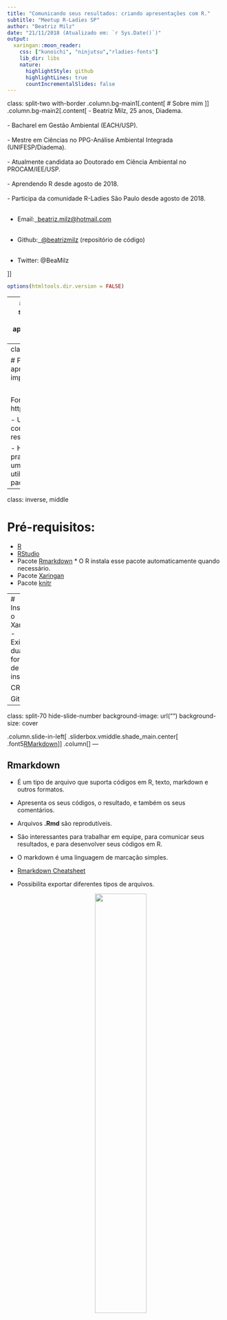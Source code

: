 ```yaml
---
title: "Comunicando seus resultados: criando apresentações com R."
subtitle: "Meetup R-Ladies SP"
author: "Beatriz Milz"
date: "21/11/2018 (Atualizado em: `r Sys.Date()`)"
output:
  xaringan::moon_reader:
    css: ["kunoichi", "ninjutsu","rladies-fonts"]
    lib_dir: libs
    nature:
      highlightStyle: github
      highlightLines: true
      countIncrementalSlides: false
---
```

class: split-two with-border
.column.bg-main1[.content[
  # Sobre mim
<center>  <img src="imagens/foto.jpg" width="500px"/></center>
]]
.column.bg-main2[.content[
  - Beatriz Milz, 25 anos, Diadema.<br><br>
- Bacharel em Gestão Ambiental (EACH/USP). <br><br>
- Mestre em Ciências no PPG-Análise Ambiental Integrada (UNIFESP/Diadema). <br><br>
- Atualmente candidata ao Doutorado em Ciência Ambiental no PROCAM/IEE/USP. <br><br>
- Aprendendo R desde agosto de 2018.<br><br>
- Participa da comunidade R-Ladies São Paulo desde agosto de 2018.<br><br>

- Email:<a href="mailto:beatriz.milz@hotmail.com"><i class="fas fa-envelope-square"></i>&nbsp; beatriz.milz@hotmail.com</a><br><br>

- Github:<a href="http://github.com/beatrizmilz"><i class="fab fa-github"></i>&nbsp; @beatrizmilz</a> (repositório de código)<br><br>

- Twitter: @BeaMilz


]]


```r
options(htmltools.dir.version = FALSE)
```
---
# Comunicando seus resultados: criando apresentações com R

- Introdução sobre a linguagem de marcação markdown e sobre arquivos do tipo RMarkdown.

- Prática sobre como criar uma apresentação utilizando o pacote Xaringan. 

- Hospedagem da apresentação utilizando o Github Pages.
---
class: inverse, middle

# Por que apresentações são importantes? 
<br>
<br>

<center>
<img src="imagens/data-science.PNG">
</center>


Fonte: http://r4ds.had.co.nz/

- Uma das formas de comunicar os resultados!


- Hoje iremos praticar como criar uma apresentação utilizando o R e o pacote Xaringan. 


---
class: inverse, middle

# Pré-requisitos:
- [R](https://www.r-project.org/)
- [RStudio](https://www.rstudio.com/)
- Pacote [Rmarkdown](https://rmarkdown.rstudio.com/) * O R instala esse pacote automaticamente quando necessário.
- Pacote [Xaringan](https://github.com/yihui/xaringan) 
- Pacote [knitr](http://yihui.name/knitr/)

---
# Instalar o Xaringan
- Existem duas formas de instalar:

CRAN:
```r
install.packages("xaringan")
```


Github:
```r
devtools::install_github("yihui/xaringan")
```


---


class: split-70 hide-slide-number
background-image: url("")
background-size: cover

.column.slide-in-left[
.sliderbox.vmiddle.shade_main.center[
.font5[RMarkdown]]]
.column[
]
---

## Rmarkdown
* É um tipo de arquivo que suporta códigos em R, texto, markdown e outros formatos.

* Apresenta os seus códigos, o resultado, e também os seus comentários.

* Arquivos **.Rmd** são reprodutíveis.

* São interessantes para trabalhar em equipe, para comunicar seus resultados, e para desenvolver seus códigos em R.

* O markdown é uma linguagem de marcação simples. 

* [Rmarkdown Cheatsheet](http://www.rstudio.com/wp-content/uploads/2016/03/rmarkdown-cheatsheet-2.0.pdf)
* Possibilita exportar diferentes tipos de arquivos.
<br>
<center><img src="imagens/markdown.PNG" style="width: 50%"></center>

---
class: inverse, center, middle

<iframe src="https://giphy.com/embed/5WILqPq29TyIkVCSej" width="480" height="342" frameBorder="0" class="giphy-embed" allowFullScreen></iframe></p>

---
class: inverse, center, middle

# Inicie o RSTUDIO:
<center>
<img src="imagens/0.PNG" style="width: 100%">
</center>
- Instale os pacotes:
```r

install.packages("rmarkdown")
install.packages("knitr")
install.packages("xaringan")

```

---
class: inverse, center, middle

# Crie um novo arquivo Rmarkdown:
<center>
<img src="imagens/1.PNG" style="width: 100%">
</center>

---
class: inverse, center, middle

# Selecione o template Ninja Presentation:
<center>
<img src="imagens/2.PNG" style="width: 100%">
</center>

---
class: inverse, center, middle

# Será criado um RMarkdown com o Ninja Presentation:
<center>
<img src="imagens/3.PNG" style="width: 100%">
</center>

---
class: inverse, middle

# yaml - metadados do documento:
<center>
<img src="imagens/4.PNG" style="width: 100%">
</center>
- title: título
- subtitle: subtítulo
- author: autor
- date: data
- output: formato (Ex: html_document, pdf_document, etc). No caso do Xaringan, o output é **xaringan::moon_reader**  


Leia também: [Output Formats - R Markdown: The Definitive Guide](https://bookdown.org/yihui/rmarkdown/output-formats.html)

---
class: inverse, middle



# Quais são os temas disponíveis?

```r
names(xaringan:::list_css())
```

# Colocar o tema RLadies
```r
output:
  xaringan::moon_reader:
    css: ["rladies", "rladies-fonts"]
```

---
class: inverse, center, middle

# Exemplo do yaml:
<center>
<img src="imagens/5.PNG" style="width: 100%">
</center>

- Aperte o Knit e...
---
class: inverse, center, middle

# Resultado:
<center>
<img src="imagens/6.PNG" style="width: 45%">
<img src="imagens/7.PNG" style="width: 45%">
</center>

- O knit exportará um arquivo do tipo html.
- Agora o tema da apresentação está configurado!

---


class: split-70 hide-slide-number
background-image: url("")
background-size: cover

.column.slide-in-left[
.sliderbox.vmiddle.shade_main.center[
.font5[Markdown]]]
.column[
]

---
class: inverse, center, middle

# Markdown
* O markdown é uma linguagem de marcação simples. 
* [Rmarkdown Cheatsheet](http://www.rstudio.com/wp-content/uploads/2016/03/rmarkdown-cheatsheet-2.0.pdf)


---
#Sintaxe Markdown
**Adicionar títulos**

```r
# Título 1
## Título 2
### Título 3

```
# Título 1
## Título 2
### Título 3


* [Rmarkdown Cheatsheet](http://www.rstudio.com/wp-content/uploads/2016/03/rmarkdown-cheatsheet-2.0.pdf)
---
- **Inserir imagens**
```r

![](imagens/Rlogo.PNG)

```
![](imagens/Rlogo.png)


* [Rmarkdown Cheatsheet](http://www.rstudio.com/wp-content/uploads/2016/03/rmarkdown-cheatsheet-2.0.pdf)
---
- **Formatar textos**
```r
Negrito: **colocar o texto entre dois asteriscos**.

Itálico: *colocar o texto entre astericos*.

Riscado: ~~colocar o texto entre dois tis ~~
```

Itálico: *colocar o texto entre astericos*.
--
Negrito: **colocar o texto entre dois asteriscos**.
--
Riscado: ~~colocar o texto entre dois tis~~

- **Criar links**

```r
[R](https://www.r-project.org/)
```

[R](https://www.r-project.org/)

* [Rmarkdown Cheatsheet](http://www.rstudio.com/wp-content/uploads/2016/03/rmarkdown-cheatsheet-2.0.pdf)
---
class: inverse, center, middle


#Elaborando a apresentação
---
class: inverse, center, middle
# Quebra de slides
```r

---

```


---

class: inverse, center, middle

#Adicionando campos de código - chunks
<center>
<img src="imagens/8.PNG" style="width: 100%">
</center>
- Aceita código em R, Python, SQL.
---

class: inverse, center, middle

#Adicionando campos de código - chunks
** Exemplo: Adicionar um gráfico**
<center>
<img src="imagens/9.PNG" style="width: 100%">
</center>

Dica de atalho: Cmd/Ctrl-Shift-Enter - O Rstudio executa o código e disponibiliza os resultados abaixo do código.
---
** Exemplo: Adicionar um gráfico**
```r
attach(mtcars)
plot(wt, mpg, main="Scatterplot Example",
xlab="Car Weight ", ylab="Miles Per Gallon ", pch=19)
```


---
** Exemplo: Adicionar uma tabela**
```r
head(mtcars)
```


---
** Exemplo: Adicionar uma tabela**
```r
DT::datatable(head(mtcars, 10),
  fillContainer = FALSE, options = list(pageLength = 5))
```

---
# Partilhando a apresentação na internet

- O formato que utilizamos para exportar uma apresentação elaborada com o xaringan é **.html**. 

---
# Referências

* [R for Data Science - Hadley Wickham & Garret Grolemund](https://r4ds.had.co.nz/) - Gratuito, em inglês.
* **Xaringan**
    + [Xaringan no Github](https://github.com/yihui/xaringan)
    + [Documentação](https://slides.yihui.name/xaringan/)
* **Themes**:
* Rladies
* Kunoichi:
    + [Documentação Kunoichi](https://emitanaka.github.io/ninja-theme/themes/kunoichi/kunoichi-theme-example.html)
    + [Kunoichi no Github](https://github.com/emitanaka/ninja-theme)
    + Thanks [Emi Tanaka](https://twitter.com/statsgen)!


- Material de estudo:
    + [R Markdown: The Definitive Guide](https://bookdown.org/yihui/rmarkdown/)


---
class: inverse, center, middle


# Obrigada!
Apresentação elaborada com [Xaringan](https://github.com/yihui/xaringan) e [Kunoichi](https://github.com/emitanaka/ninja-theme)


